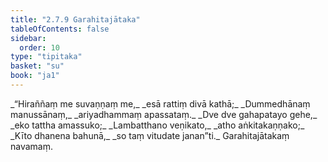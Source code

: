 ```yaml
---
title: "2.7.9 Garahitajātaka"
tableOfContents: false
sidebar:
  order: 10
type: "tipitaka"
basket: "su"
book: "ja1"
---
```



<DynamicBreadcrumb />

<Division number="137" book="ja1">

<Paragraph number="562" type="verses" book="ja1">
_“Hiraññaṃ me suvaṇṇaṃ me,_  
_esā rattiṃ divā kathā;_  
_Dummedhānaṃ manussānaṃ,_  
_ariyadhammaṃ apassataṃ._  

</Paragraph>

</Division>
<Division number="138" book="ja1">

<Paragraph number="563" type="verses" book="ja1">
_Dve dve gahapatayo gehe,_  
_eko tattha amassuko;_  
_Lambatthano veṇikato,_  
_atho aṅkitakaṇṇako;_  
_Kīto dhanena bahunā,_  
_so taṃ vitudate janan”ti._  


</Paragraph>
</Division>

<Paragraph number="564" type="center" book="ja1">
Garahitajātakaṃ navamaṃ.
</Paragraph>